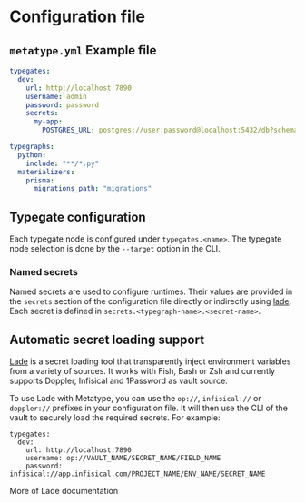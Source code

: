 # Configuration file

## `metatype.yml` Example file

```yaml
typegates:
  dev:
    url: http://localhost:7890
    username: admin
    password: password
    secrets:
      my-app:
        POSTGRES_URL: postgres://user:password@localhost:5432/db?schema=public

typegraphs:
  python:
    include: "**/*.py"
  materializers:
    prisma:
      migrations_path: "migrations"
```

## Typegate configuration
Each typegate node is configured under `typegates.<name>`.
The typegate node selection is done by the `--target` option in the CLI.

### Named secrets
Named secrets are used to configure runtimes.
Their values are provided in the `secrets` section of the configuration file
directly or indirectly using [lade](https://github.com/zifeo/lade).
Each secret is defined in `secrets.<typegraph-name>.<secret-name>`.

## Automatic secret loading support

[Lade](https://github.com/zifeo/lade) is a secret loading tool that transparently inject environment variables from a variety of sources. It works with Fish, Bash or Zsh and currently supports Doppler, Infisical and 1Password as vault source.

To use Lade with Metatype, you can use the `op://`, `infisical://` or `doppler://` prefixes in your configuration file. It will then use the CLI of the vault to securely load the required secrets. For example:

```
typegates:
  dev:
    url: http://localhost:7890
    username: op://VAULT_NAME/SECRET_NAME/FIELD_NAME
    password: infisical://app.infisical.com/PROJECT_NAME/ENV_NAME/SECRET_NAME
```

More of Lade documentation
